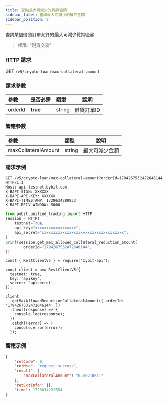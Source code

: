 ```yaml
---
title: 查詢最大可減少的質押金額
sidebar_label: 查詢最大可減少的質押金額
sidebar_position: 9
---
```

查詢某個借貸訂單允許的最大可減少質押金額
> 權限: "現貨交易"

### HTTP 請求
GET `/v5/crypto-loan/max-collateral-amount`

### 請求參數
| 參數 | 是否必需 | 類型 | 說明|
|:----- |:-------|:-----|------ |
|orderId|**true**|string|借貸訂單ID|

### 響應參數
| 參數 | 類型 | 說明|
|:----- |:-----|----- |
|maxCollateralAmount|string|最大可減少金額|

### 請求示例

<Tabs groupId="programming-languages">
<TabItem value="http" label="HTTP">

```http
GET /v5/crypto-loan/max-collateral-amount?orderId=1794267532472646144 HTTP/1.1
Host: api-testnet.bybit.com
X-BAPI-SIGN: XXXXXX
X-BAPI-API-KEY: XXXXXX
X-BAPI-TIMESTAMP: 1728634289933
X-BAPI-RECV-WINDOW: 5000
```

</TabItem>
<TabItem value="python" label="Python">

```python
from pybit.unified_trading import HTTP
session = HTTP(
    testnet=True,
    api_key="xxxxxxxxxxxxxxxxxx",
    api_secret="xxxxxxxxxxxxxxxxxxxxxxxxxxxxxxxxxxxx",
)
print(session.get_max_allowed_collateral_reduction_amount(
        orderId="1794267532472646144",
))
```

</TabItem>

<TabItem value="Node" label="Node.js">

```n4js
const { RestClientV5 } = require('bybit-api');

const client = new RestClientV5({
  testnet: true,
  key: 'apikey',
  secret: 'apisecret',
});

client
  .getMaxAllowedReductionCollateralAmount({ orderId: '1794267532472646144' })
  .then((response) => {
    console.log(response);
  })
  .catch((error) => {
    console.error(error);
  });
```

</TabItem>
</Tabs>

### 響應示例

```json
{
    "retCode": 0,
    "retMsg": "request.success",
    "result": {
        "maxCollateralAmount": "0.00210611"
    },
    "retExtInfo": {},
    "time": 1728634291554
}
```
